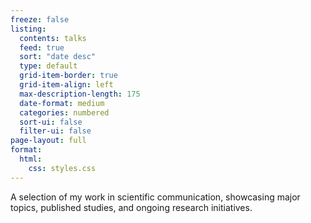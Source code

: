 ```yaml
---
freeze: false
listing:
  contents: talks
  feed: true
  sort: "date desc"
  type: default
  grid-item-border: true
  grid-item-align: left
  max-description-length: 175
  date-format: medium
  categories: numbered
  sort-ui: false
  filter-ui: false
page-layout: full
format:
  html:
    css: styles.css
---
```


A selection of my work in scientific communication, showcasing major topics, published studies, and ongoing research initiatives.
